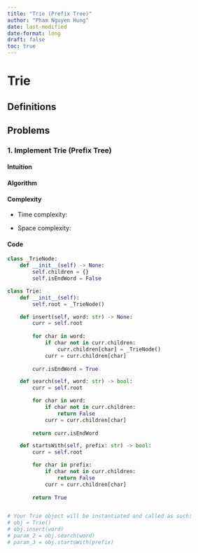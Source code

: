 ```yaml
---
title: "Trie (Prefix Tree)"
author: "Pham Nguyen Hung"
date: last-modified
date-format: long
draft: false
toc: true
---
```

# Trie

## Definitions

## Problems

### 1. Implement Trie (Prefix Tree)

#### Intuition
<!-- Describe your first thoughts on how to solve this problem. -->

#### Algorithm
<!-- Describe your approach to solving the problem. -->

#### Complexity
- Time complexity:
<!-- Add your time complexity here, e.g. $$O(n)$$ -->

- Space complexity:
<!-- Add your space complexity here, e.g. $$O(n)$$ -->

#### Code
```python
class _TrieNode:
    def __init__(self) -> None:
        self.children = {}
        self.isEndWord = False

class Trie:
    def __init__(self):
        self.root = _TrieNode()

    def insert(self, word: str) -> None:
        curr = self.root
        
        for char in word:
            if char not in curr.children:
                curr.children[char] = _TrieNode()
            curr = curr.children[char]
        
        curr.isEndWord = True

    def search(self, word: str) -> bool:
        curr = self.root

        for char in word:
            if char not in curr.children:
                return False
            curr = curr.children[char]
        
        return curr.isEndWord

    def startsWith(self, prefix: str) -> bool:
        curr = self.root

        for char in prefix:
            if char not in curr.children:
                return False
            curr = curr.children[char]
        
        return True


# Your Trie object will be instantiated and called as such:
# obj = Trie()
# obj.insert(word)
# param_2 = obj.search(word)
# param_3 = obj.startsWith(prefix)
```